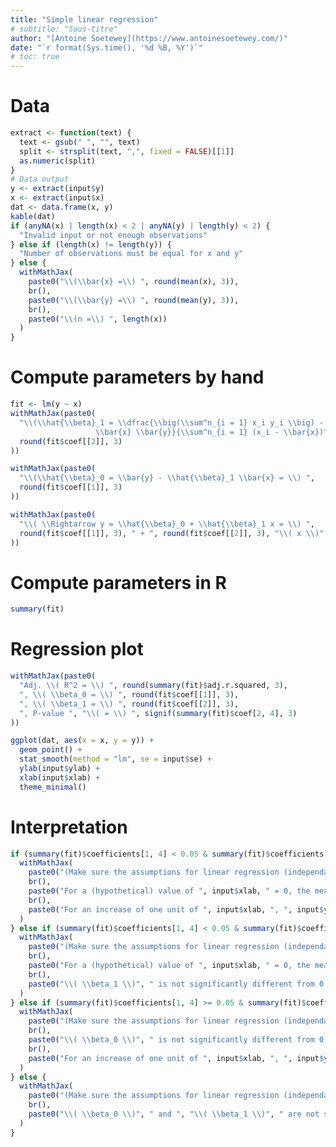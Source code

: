 ```yaml
---
title: "Simple linear regression"
# subtitle: "Sous-titre"
author: "[Antoine Soetewey](https://www.antoinesoetewey.com/)"
date: "`r format(Sys.time(), '%d %B, %Y')`"
# toc: true
---
```


# Data

```r
extract <- function(text) {
  text <- gsub(" ", "", text)
  split <- strsplit(text, ",", fixed = FALSE)[[1]]
  as.numeric(split)
}
# Data output
y <- extract(input$y)
x <- extract(input$x)
dat <- data.frame(x, y)
kable(dat)
if (anyNA(x) | length(x) < 2 | anyNA(y) | length(y) < 2) {
  "Invalid input or not enough observations"
} else if (length(x) != length(y)) {
  "Number of observations must be equal for x and y"
} else {
  withMathJax(
    paste0("\\(\\bar{x} =\\) ", round(mean(x), 3)),
    br(),
    paste0("\\(\\bar{y} =\\) ", round(mean(y), 3)),
    br(),
    paste0("\\(n =\\) ", length(x))
  )
}
```

# Compute parameters by hand

```r
fit <- lm(y ~ x)
withMathJax(paste0(
  "\\(\\hat{\\beta}_1 = \\dfrac{\\big(\\sum^n_{i = 1} x_i y_i \\big) - n
                   \\bar{x} \\bar{y}}{\\sum^n_{i = 1} (x_i - \\bar{x})^2} = \\) ",
  round(fit$coef[[2]], 3)
))
```

```r
withMathJax(paste0(
  "\\(\\hat{\\beta}_0 = \\bar{y} - \\hat{\\beta}_1 \\bar{x} = \\) ",
  round(fit$coef[[1]], 3)
))
```

```r
withMathJax(paste0(
  "\\( \\Rightarrow y = \\hat{\\beta}_0 + \\hat{\\beta}_1 x = \\) ",
  round(fit$coef[[1]], 3), " + ", round(fit$coef[[2]], 3), "\\( x \\)"
))
```

# Compute parameters in R

```r
summary(fit)
```

# Regression plot

```r
withMathJax(paste0(
  "Adj. \\( R^2 = \\) ", round(summary(fit)$adj.r.squared, 3),
  ", \\( \\beta_0 = \\) ", round(fit$coef[[1]], 3),
  ", \\( \\beta_1 = \\) ", round(fit$coef[[2]], 3),
  ", P-value ", "\\( = \\) ", signif(summary(fit)$coef[2, 4], 3)
))
```

```r
ggplot(dat, aes(x = x, y = y)) +
  geom_point() +
  stat_smooth(method = "lm", se = input$se) +
  ylab(input$ylab) +
  xlab(input$xlab) +
  theme_minimal()
```

# Interpretation

```r
if (summary(fit)$coefficients[1, 4] < 0.05 & summary(fit)$coefficients[2, 4] < 0.05) {
  withMathJax(
    paste0("(Make sure the assumptions for linear regression (independance, linearity, normality and homoscedasticity) are met before interpreting the coefficients.)"),
    br(),
    paste0("For a (hypothetical) value of ", input$xlab, " = 0, the mean of ", input$ylab, " = ", round(fit$coef[[1]], 3), "."),
    br(),
    paste0("For an increase of one unit of ", input$xlab, ", ", input$ylab, ifelse(round(fit$coef[[2]], 3) >= 0, " increases (on average) by ", " decreases (on average) by "), abs(round(fit$coef[[2]], 3)), ifelse(abs(round(fit$coef[[2]], 3)) >= 2, " units", " unit"), ".")
  )
} else if (summary(fit)$coefficients[1, 4] < 0.05 & summary(fit)$coefficients[2, 4] >= 0.05) {
  withMathJax(
    paste0("(Make sure the assumptions for linear regression (independance, linearity, normality and homoscedasticity) are met before interpreting the coefficients.)"),
    br(),
    paste0("For a (hypothetical) value of ", input$xlab, " = 0, the mean of ", input$ylab, " = ", round(fit$coef[[1]], 3), "."),
    br(),
    paste0("\\( \\beta_1 \\)", " is not significantly different from 0 (p-value = ", round(summary(fit)$coefficients[2, 4], 3), ") so there is no significant relationship between ", input$xlab, " and ", input$ylab, ".")
  )
} else if (summary(fit)$coefficients[1, 4] >= 0.05 & summary(fit)$coefficients[2, 4] < 0.05) {
  withMathJax(
    paste0("(Make sure the assumptions for linear regression (independance, linearity, normality and homoscedasticity) are met before interpreting the coefficients.)"),
    br(),
    paste0("\\( \\beta_0 \\)", " is not significantly different from 0 (p-value = ", round(summary(fit)$coefficients[1, 4], 3), ") so when ", input$xlab, " = 0, the mean of ", input$ylab, " is not significantly different from 0."),
    br(),
    paste0("For an increase of one unit of ", input$xlab, ", ", input$ylab, ifelse(round(fit$coef[[2]], 3) >= 0, " increases (on average) by ", " decreases (on average) by "), abs(round(fit$coef[[2]], 3)), ifelse(abs(round(fit$coef[[2]], 3)) >= 2, " units", " unit"), ".")
  )
} else {
  withMathJax(
    paste0("(Make sure the assumptions for linear regression (independance, linearity, normality and homoscedasticity) are met before interpreting the coefficients.)"),
    br(),
    paste0("\\( \\beta_0 \\)", " and ", "\\( \\beta_1 \\)", " are not significantly different from 0 (p-values = ", round(summary(fit)$coefficients[1, 4], 3), " and ", round(summary(fit)$coefficients[2, 4], 3), ", respectively) so the mean of ", input$ylab, " is not significantly different from 0.")
  )
}
```